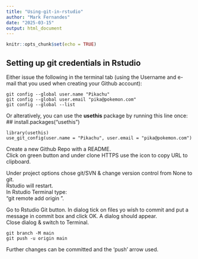 ```yaml
---
title: "Using-git-in-rstudio"
author: "Mark Fernandes"
date: "2025-03-15"
output: html_document
---
```


```r
knitr::opts_chunk$set(echo = TRUE)
```

## Setting up git credentials in Rstudio
Either issue the following in the terminal tab (using the Username and e-mail that you used when creating your Github account):   
```
git config --global user.name "Pikachu"
git config --global user.email "pika@pokemon.com"
git config --global --list
```

Or alteratively, you can use the __usethis__ package by running this line once:   
## install.packages("usethis")

```
library(usethis) 
use_git_config(user.name = "Pikachu", user.email = "pika@pokemon.com")
```

Create a new Github Repo with a README.   
Click on green button and under clone HTTPS use the icon to copy URL to clipboard.   

Under project options chose git/SVN & change version control from None to git.   
Rstudio will restart.   
In Rstudio Terminal type:     \
"git remote add origin <paste repo URL>".   

Go to Rstudio Git button. In dialog tick on files yo wish to commit and put a message in commit box and click OK. A dialog should appear.   
Close dialog & switch to Terminal.   
```
git branch -M main
git push -u origin main
```
Further changes can be committed and the 'push' arrow used.    

